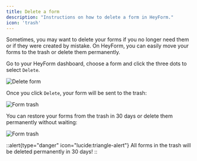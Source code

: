 ```yaml
---
title: Delete a form
description: "Instructions on how to delete a form in HeyForm."
icon: 'trash'
---
```


Sometimes, you may want to delete your forms if you no longer need them or if they were created by mistake. On HeyForm, you can easily move your forms to the trash or delete them permanently.

Go to your HeyForm dashboard, choose a form and click the three dots to select <code>Delete</code>.

<img
  src="/images/delete-form-dropdown.png"
  alt="Delete form"
/>

Once you click <code>Delete</code>, your form will be sent to the trash:

<img
  src="/images/form-trash.png"
  alt="Form trash"
/>


You can restore your forms from the trash in 30 days or delete them permanently without waiting:

<img
  src="/images/form-trash-dropdown.png"
  alt="Form trash"
/>

::alert{type="danger" icon="lucide:triangle-alert"}
  All forms in the trash will be deleted permanently in 30 days!
::